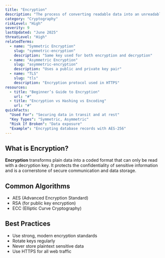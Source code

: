 ```yaml
---
title: "Encryption"
description: "The process of converting readable data into an unreadable format to prevent unauthorized access"
category: "Cryptography"
riskLevel: "High"
severity: 9
lastUpdated: "June 2025"
threatLevel: "High"
relatedTerms:
  - name: "Symmetric Encryption"
    slug: "symmetric-encryption"
    description: "Same key used for both encryption and decryption"
  - name: "Asymmetric Encryption"
    slug: "asymmetric-encryption"
    description: "Uses a public and private key pair"
  - name: "TLS"
    slug: "tls"
    description: "Encryption protocol used in HTTPS"
resources:
  - title: "Beginner’s Guide to Encryption"
    url: "#"
  - title: "Encryption vs Hashing vs Encoding"
    url: "#"
quickFacts:
  "Used For": "Securing data in transit and at rest"
  "Key Types": "Symmetric, Asymmetric"
  "Risk If Broken": "Data exposure"
  "Example": "Encrypting database records with AES-256"
---
```


## What is Encryption?

**Encryption** transforms plain data into a coded format that can only be read with a decryption key. It protects the confidentiality of sensitive information and is a cornerstone of secure communication and data storage.

## Common Algorithms

- AES (Advanced Encryption Standard)
- RSA (for public key encryption)
- ECC (Elliptic Curve Cryptography)

## Best Practices

- Use strong, modern encryption standards
- Rotate keys regularly
- Never store plaintext sensitive data
- Use HTTPS for all web traffic
